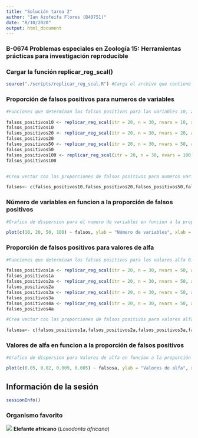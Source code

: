 ```yaml
---
title: "Solución tarea 2"
author: "Ian Azofeifa Flores (B40751)"
date: "8/10/2020"
output: html_document
---
```


### B-0674 Problemas especiales en Zoología 15: Herramientas prácticas para investigación reproducible

### Cargar la función replicar_reg_scal()

```r
source("./scripts/replicar_reg_scal.R") #Carga el archivo que contiene la funcion replicar
```

### Proporción de falsos positivos para numeros de variables

```r

#Funciones que determinan los falsos positivos para las variables 10, 20, 50 y 100

falsos_positivos10 <- replicar_reg_scal(itr = 20, n = 30, nvars = 10, alfa = 0.05)
falsos_positivos10
falsos_positivos20 <- replicar_reg_scal(itr = 20, n = 30, nvars = 20, alfa = 0.05)
falsos_positivos20
falsos_positivos50 <- replicar_reg_scal(itr = 20, n = 30, nvars = 50, alfa = 0.05)
falsos_positivos50
falsos_positivos100 <- replicar_reg_scal(itr = 20, n = 30, nvars = 100, alfa = 0.05)
falsos_positivos100


#Crea vector con las proporciones de falsos positivos para numeros variables

falsos<- c(falsos_positivos10,falsos_positivos20,falsos_positivos50,falsos_positivos100)


```

### Número de variables en funcion a la proporción de falsos positivos

```r

#Grafico de dispersion para el numero de variables en funcion a la proporcion de falsos positivos

plot(c(10, 20, 50, 100) ~ falsos, ylab = "Número de variables", xlab = "Proporción de falsos positivos")


```


### Proporción de falsos positivos para valores de alfa

```r

#Funciones que determinan los falsos positivos para los valores alfa 0.05, 0.02, 0.009, 0.005

falsos_positivos1a <- replicar_reg_scal(itr = 20, n = 30, nvars = 50, alfa = 0.05)
falsos_positivos1a
falsos_positivos2a <- replicar_reg_scal(itr = 20, n = 30, nvars = 50, alfa = 0.02)
falsos_positivos2a
falsos_positivos3a <- replicar_reg_scal(itr = 20, n = 30, nvars = 50, alfa = 0.009)
falsos_positivos3a
falsos_positivos4a <- replicar_reg_scal(itr = 20, n = 30, nvars = 50, alfa = 0.005)
falsos_positivos4a

#Crea vector con las proporciones de falsos positivos para valores alfa

falsosa<- c(falsos_positivos1a,falsos_positivos2a,falsos_positivos3a,falsos_positivos4a)

```

### Valores de alfa en funcion a la proporción de falsos positivos

```r

#Grafico de dispersion para Valores de alfa en funcion a la proporción de falsos positivos

plot(c(0.05, 0.02, 0.009, 0.005) ~ falsosa, ylab = "Valores de alfa", xlab = "Proporción de falsos positivos")

```

## Información de la sesión

```r
sessionInfo()
```

### Organismo favorito

![](loxodonta.jpg)
**Elefante africano** (*Loxodonta africana*)